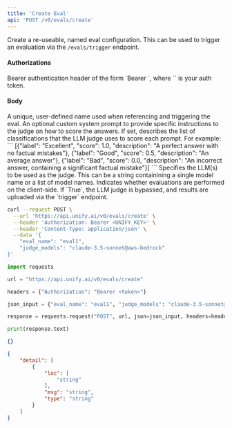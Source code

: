 ```yaml
---
title: 'Create Eval'
api: 'POST /v0/evals/create'
---
```

Create a re-useable, named eval configuration. This can be used to trigger an evaluation via the `/evals/trigger` endpoint.

#### Authorizations

<ParamField header="Authorization" type="string" required="true">
  Bearer authentication header of the form `Bearer <token>`, where `<token>` is your auth token.
</ParamField>

#### Body

<ParamField body="eval_name" type="string" required="true">
A unique, user-defined name used when referencing and triggering the eval.
</ParamField>

<ParamField body="system_prompt" type="string | null" >
An optional custom system prompt to provide specific instructions to the judge on how to score the answers.
</ParamField>

<ParamField body="class_config" type="array | null" >
If set, describes the list of classifications that the LLM judge uses to score each prompt. For example:
```
[{"label": "Excellent", "score": 1.0, "description": "A perfect answer with no factual mistakes"},
{"label": "Good", "score": 0.5, "description": "An average answer"},
{"label": "Bad", "score": 0.0, "description": "An incorrect answer, containing a significant factual mistake"}]
```

</ParamField>

<ParamField body="judge_models" type="string | array" >
Specifies the LLM(s) to be used as the judge. This can be a string containining a single model name or a list of model names.
</ParamField>

<ParamField body="client_side" type="boolean" >
Indicates whether evaluations are performed on the client-side. If `True`, the LLM judge is bypassed, and results are uploaded via the `trigger` endpoint.
</ParamField>

<RequestExample>

```bash cURL
curl --request POST \
  --url 'https://api.unify.ai/v0/evals/create' \
  --header 'Authorization: Bearer <UNIFY_KEY>' \
  --header 'Content-Type: application/json' \
  --data '{
    "eval_name": "eval1",
    "judge_models": "claude-3.5-sonnet@aws-bedrock"
}'
```

```python Python
import requests

url = "https://api.unify.ai/v0/evals/create"

headers = {"Authorization": "Bearer <token>"}

json_input = {"eval_name": "eval1", "judge_models": "claude-3.5-sonnet@aws-bedrock"}

response = requests.request("POST", url, json=json_input, headers=headers)

print(response.text)
```

</RequestExample>
<ResponseExample>

```json 200
{}
```

```json 422
{
    "detail": [
        {
            "loc": [
                "string"
            ],
            "msg": "string",
            "type": "string"
        }
    ]
}
```

</ResponseExample>
